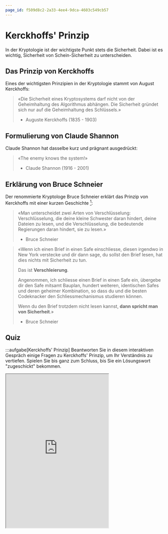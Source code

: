 ```yaml
---
page_id: f509d8c2-2a33-4ee4-9dca-4603c549cb57
---
```


# Kerckhoffs' Prinzip
In der Kryptologie ist der wichtigste Punkt stets die Sicherheit. Dabei ist es wichtig, Sicherheit von Schein-Sicherheit zu unterscheiden.

## Das Prinzip von Kerckhoffs
Eines der wichtigsten Prinzipien in der Kryptologie stammt von August Kerckhoffs:
> «Die Sicherheit eines Kryptosystems darf nicht von der Geheimhaltung des Algorithmus abhängen. Die Sicherheit gründet sich nur auf die Geheimhaltung des Schlüssels.»
>
> - Auguste Kerckhoffs (1835 - 1903)

## Formulierung von Claude Shannon
Claude Shannon hat dasselbe kurz und prägnant ausgedrückt:
> «The enemy knows the system!»
>
> - Claude Shannon (1916 - 2001)

## Erklärung von Bruce Schneier
Der renommierte Kryptologe Bruce Schneier erklärt das Prinzip von Kerckhoffs mit einer kurzen Geschichte [^1]:
> «Man unterscheidet zwei Arten von Verschlüsselung: Verschlüsselung, die deine kleine Schwester daran hindert, deine Dateien zu lesen, und die Verschlüsselung, die bedeutende Regierungen daran hindert, sie zu lesen.»
>
> - Bruce Schneier

> «Wenn ich einen Brief in einen Safe einschliesse, diesen irgendwo in New York verstecke und dir dann sage, du sollst den Brief lesen, hat dies nichts mit Sicherheit zu tun.
>
> Das ist **Verschleierung**.
>
> Angenommen, ich schliesse einen Brief in einen Safe ein, übergebe dir den Safe mitsamt Bauplan, hundert weiteren, identischen Safes und deren geheimer Kombination, so dass du und die besten Codeknacker den Schliessmechanismus studieren können.
>
> Wenn du den Brief trotzdem nicht lesen kannst, **dann spricht man von Sicherheit**.»
>
> - Bruce Schneier

## Quiz
:::aufgabe[Kerckhoffs' Prinzip]
<TaskState id="934be714-7d2e-4b76-80d2-b952d9d33399" />
Beantworten Sie in diesem interaktiven Gespräch einige Fragen zu Kerckhoffs' Prinzip, um Ihr Verständnis zu vertiefen. Spielen Sie bis ganz zum Schluss, bis Sie ein Lösungswort "zugeschickt" bekommen.

<div style={{width: "100%", display: "flex", justifyContent: "center", marginBottom: "1rem"}}>  
  <iframe
    style={{position: "relative", border: "none"}}
    width="320"
    height="480"
    src="https://www.learningsnacks.de/embed/420960/c30126d61b7fce780c81a8266e8be39938af2807" />
</div>

Geben Sie das Lösungswort hier ein und überprüfen Sie Ihre Antwort:
<String id="1d209204-9954-4355-b81d-39009ba97bdc" label="Lösungswort" solution="xJ73HeJPl$F!" />
:::

[^1]: Quelle: _[Applied Cryptography](https://www.schneier.com/books/applied-cryptography-2preface/), Bruce Schneier, Vorwort_.
